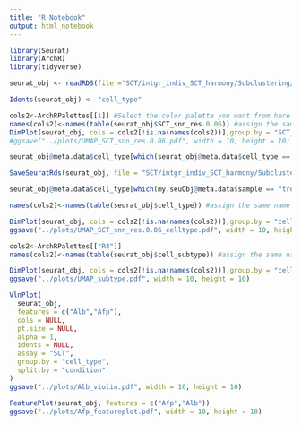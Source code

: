 ```yaml
---
title: "R Notebook"
output: html_notebook
---
```


```r
library(Seurat)
library(ArchR)
library(tidyverse)
```


```r
seurat_obj <- readRDS(file ="SCT/intgr_indiv_SCT_harmony/Subclustering/subcluster_annotated_RasV.rds")
```

```r
Idents(seurat_obj) <- "cell_type"
```


```r
cols2<-ArchRPalettes[[1]] #Select the color palette you want from here https://bookdown.org/ytliu13207/SingleCellMultiOmicsDataAnalysis/color-palette.html
names(cols2)<-names(table(seurat_obj$SCT_snn_res.0.06)) #assign the same name from your varibles to the colors.. e.g. "Control"= "red", etc
DimPlot(seurat_obj, cols = cols2[!is.na(names(cols2))],group.by = "SCT_snn_res.0.06", reduction = "umap", shuffle = TRUE,order = c(10:1))
#ggsave("../plots/UMAP_SCT_snn_res.0.06.pdf", width = 10, height = 10)
```

```r
seurat_obj@meta.data$cell_type[which(seurat_obj@meta.data$cell_type == "plasm/?")] <- "Plasm"

SaveSeuratRds(seurat_obj, file = "SCT/intgr_indiv_SCT_harmony/Subclustering/subcluster_annotated_RasV.rds")

seurat_obj@meta.data$cell_type[which(my.seuObj@meta.data$sample == "treatment")] <- "B"
```

```r

names(cols2)<-names(table(seurat_obj$cell_type)) #assign the same name from your varibles to the colors.. e.g. "Control"= "red", etc

DimPlot(seurat_obj, cols = cols2[!is.na(names(cols2))],group.by = "cell_type", reduction = "umap", shuffle = TRUE, label = TRUE)
ggsave("../plots/UMAP_SCT_snn_res.0.06_celltype.pdf", width = 10, height = 10)
```

```r
cols2<-ArchRPalettes[["R4"]]
names(cols2)<-names(table(seurat_obj$cell_subtype)) #assign the same name from your varibles to the colors.. e.g. "Control"= "red", etc

DimPlot(seurat_obj, cols = cols2[!is.na(names(cols2))],group.by = "cell_subtype", reduction = "umap", shuffle = TRUE, label = F)
ggsave("../plots/UMAP_subtype.pdf", width = 10, height = 10)
```

```r
VlnPlot(
  seurat_obj,
  features = c("Alb","Afp"),
  cols = NULL,
  pt.size = NULL,
  alpha = 1,
  idents = NULL,
  assay = "SCT",
  group.by = "cell_type",
  split.by = "condition"
)
ggsave("../plots/Alb_violin.pdf", width = 10, height = 10)
```

```r
FeaturePlot(seurat_obj, features = c("Afp","Alb"))
ggsave("../plots/Afp_featureplot.pdf", width = 10, height = 10)
```

